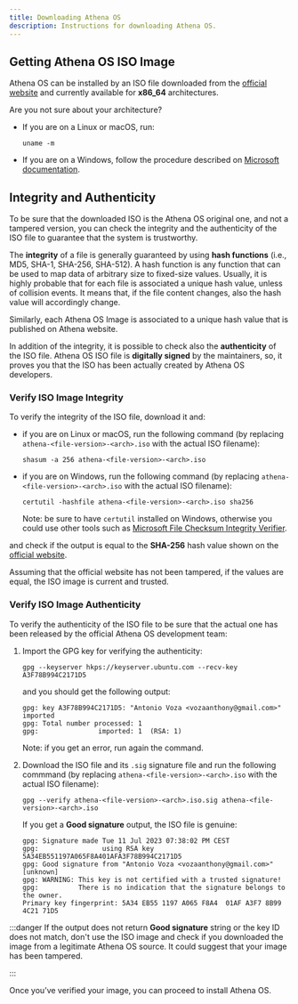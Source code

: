 ```yaml
---
title: Downloading Athena OS
description: Instructions for downloading Athena OS.
---
```


## Getting Athena OS ISO Image

Athena OS can be installed by an ISO file downloaded from the [official website](https://github.com/Athena-OS/athena-iso/releases/latest) and currently available for **x86_64** architectures.

Are you not sure about your architecture?
* If you are on a Linux or macOS, run:
  ```
  uname -m
  ```
* If you are on a Windows, follow the procedure described on [Microsoft documentation](http://windows.microsoft.com/en-us/windows7/find-out-32-or-64-bit).

## Integrity and Authenticity

To be sure that the downloaded ISO is the Athena OS original one, and not a tampered version, you can check the integrity and the authenticity of the ISO file to guarantee that the system is trustworthy.

The **integrity** of a file is generally guaranteed by using **hash functions** (i.e., MD5, SHA-1, SHA-256, SHA-512). A hash function is any function that can be used to map data of arbitrary size to fixed-size values. Usually, it is highly probable that for each file is associated a unique hash value, unless of collision events. It means that, if the file content changes, also the hash value will accordingly change.

Similarly, each Athena OS Image is associated to a unique hash value that is published on Athena website.

In addition of the integrity, it is possible to check also the **authenticity** of the ISO file. Athena OS ISO file is **digitally signed** by the maintainers, so, it proves you that the ISO has been actually created by Athena OS developers.

### Verify ISO Image Integrity

To verify the integrity of the ISO file, download it and:
* if you are on Linux or macOS, run the following command (by replacing `athena-<file-version>-<arch>.iso` with the actual ISO filename):
  ```
  shasum -a 256 athena-<file-version>-<arch>.iso
  ```
* if you are on Windows, run the following command (by replacing `athena-<file-version>-<arch>.iso` with the actual ISO filename):
  ```
  certutil -hashfile athena-<file-version>-<arch>.iso sha256
  ```
  Note: be sure to have `certutil` installed on Windows, otherwise you could use other tools such as [Microsoft File Checksum Integrity Verifier](http://www.microsoft.com/en-us/download/details.aspx?id=11533).

and check if the output is equal to the **SHA-256** hash value shown on the [official website](https://github.com/Athena-OS/athena-iso/releases/latest).

Assuming that the official website has not been tampered, if the values are equal, the ISO image is current and trusted.

### Verify ISO Image Authenticity

To verify the authenticity of the ISO file to be sure that the actual one has been released by the official Athena OS development team:
1. Import the GPG key for verifying the authenticity:
   ```
   gpg --keyserver hkps://keyserver.ubuntu.com --recv-key A3F78B994C2171D5
   ```
   and you should get the following output:
   ```
   gpg: key A3F78B994C2171D5: "Antonio Voza <vozaanthony@gmail.com>" imported
   gpg: Total number processed: 1
   gpg:               imported: 1  (RSA: 1)
   ```
   Note: if you get an error, run again the command.

2. Download the ISO file and its `.sig` signature file and run the following commmand (by replacing `athena-<file-version>-<arch>.iso` with the actual ISO filename):
   ```
   gpg --verify athena-<file-version>-<arch>.iso.sig athena-<file-version>-<arch>.iso
   ```
   If you get a **Good signature** output, the ISO file is genuine:
   ```
   gpg: Signature made Tue 11 Jul 2023 07:38:02 PM CEST
   gpg:                using RSA key 5A34EB551197A065F8A401AFA3F78B994C2171D5
   gpg: Good signature from "Antonio Voza <vozaanthony@gmail.com>" [unknown]
   gpg: WARNING: This key is not certified with a trusted signature!
   gpg:          There is no indication that the signature belongs to the owner.
   Primary key fingerprint: 5A34 EB55 1197 A065 F8A4  01AF A3F7 8B99 4C21 71D5
   ```
:::danger
If the output does not return **Good signature** string or the key ID does not match, don't use the ISO image and check if you downloaded the image from a legitimate Athena OS source. It could suggest that your image has been tampered.

:::

Once you’ve verified your image, you can proceed to install Athena OS.

<ImageComponent />